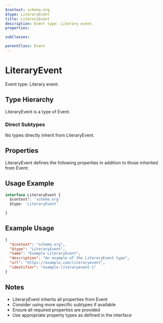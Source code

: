 ```yaml
---
$context: schema.org
$type: LiteraryEvent
title: LiteraryEvent
description: Event type: Literary event.
properties:

subClasses:

parentClass: Event
---
```


# LiteraryEvent

Event type: Literary event.

## Type Hierarchy

LiteraryEvent is a type of Event.

### Direct Subtypes

No types directly inherit from LiteraryEvent.

## Properties

LiteraryEvent defines the following properties in addition to those inherited from Event:



## Usage Example

```typescript
interface LiteraryEvent {
  $context?: 'schema.org'
  $type: 'LiteraryEvent'

}
```

## Example Usage

```json
{
  "$context": "schema.org",
  "$type": "LiteraryEvent",
  "name": "Example LiteraryEvent",
  "description": "An example of the LiteraryEvent type",
  "url": "https://example.com/literaryevent",
  "identifier": "example-literaryevent-1"
}
```

## Notes

- LiteraryEvent inherits all properties from Event
- Consider using more specific subtypes if available
- Ensure all required properties are provided
- Use appropriate property types as defined in the interface

